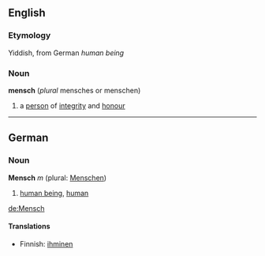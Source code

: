 ==English==
===Etymology===
Yiddish, from German ''human being''
{{wikipedia}}
===Noun===
'''mensch'''  (''plural'' mensches or menschen)
#a [[person]] of [[integrity]] and [[honour]]
----

==German==
===Noun===
'''Mensch''' ''m'' (plural: [[Menschen]])

#[[human being]], [[human]]

[[de:Mensch]]

====Translations====
*Finnish: [[ihminen]]